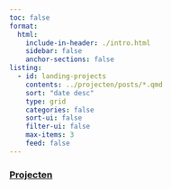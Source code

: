 ```yaml
---
toc: false
format: 
  html: 
    include-in-header: ./intro.html
    sidebar: false
    anchor-sections: false
listing:
  - id: landing-projects
    contents: ../projecten/posts/*.qmd
    sort: "date desc"
    type: grid
    categories: false
    sort-ui: false
    filter-ui: false
    max-items: 3
    feed: false
---
```


::: {.content-container}
::: {.listing-block}
<div style="text-align: center;">

</div>
:::
:::

::: {.content-container}
::: {.listing-block}

### [Projecten](../projecten/index.qmd)

::: {#landing-projects}
:::

:::
:::
